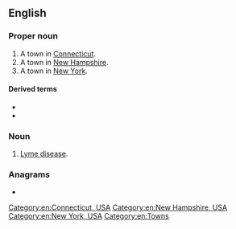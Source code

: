 {{also|lyme}}

==English==

===Proper noun===
{{en-proper noun}}

# A town in [[Connecticut]].
# A town in [[New Hampshire]].
# A town in [[New York]].

====Derived terms====
* {{l|en|Lyme Regis}}
* {{l|en|Newcastle-under-Lyme}}

===Noun===
{{en-noun|-}}

# {{lb|en|informal}} [[Lyme disease]].

===Anagrams===
* {{anagrams|en|a=elmy|elmy|myel-|yelm|ylem}}

[[Category:en:Connecticut, USA]]
[[Category:en:New Hampshire, USA]]
[[Category:en:New York, USA]]
[[Category:en:Towns]]
